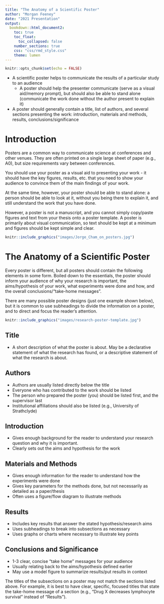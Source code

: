 ```yaml
---
title: "The Anatomy of a Scientific Poster"
author: "Morgan Feeney"
date: "2021 Presentation"
output: 
  bookdown::html_document2:
    toc: true
    toc_float:
      toc_collapsed: false
    number_sections: true
    css: "css/rmd_style.css"
    theme: lumen    
---
```


```r
knitr::opts_chunk$set(echo = FALSE)
```

<div id="summary">
- A scientific poster helps to communicate the results of a particular study to an audience 
  - A poster should help the presenter communicate (serve as a visual aid/memory prompt), but should also be able to stand alone (communicate the work done without the author present to explain it)
- A poster should generally contain a title, list of authors, and several sections presenting the work: introduction, materials and methods, results, conclusions/significance
</div>

# Introduction

Posters are a common way to communicate science at conferences and other venues. They are often printed on a single large sheet of paper (e.g., A0), but size requirements vary between conferences.

You should use your poster as a visual aid to presenting your work - it should have the key figures, results, etc. that you need to show your audience to convince them of the main findings of your work.

At the same time, however, your poster should be able to stand alone: a person should be able to look at it, without you being there to explain it, and still understand the work that you have done.

However, a poster is not a manuscript, and you cannot simply copy/paste figures and text from your thesis onto a poster template. A poster is primarily about visual communication, so text should be kept at a minimum and figures should be kept simple and clear.

```r
knitr::include_graphics("images/Jorge_Cham_on_posters.jpg")
```

# The Anatomy of a Scientific Poster

Every poster is different, but all posters should contain the following elements in some form. Boiled down to the essentials, the poster should inform your audience of why your research is important, the aims/hypothesis of your work, what experiments were done and how, and the overall conclusions/"take-home messages". 

There are many possible poster designs (just one example shown below), but it is common to use subheadings to divide the information on a poster, and to direct and focus the reader's attention. 

```r
knitr::include_graphics("images/research-poster-template.jpg")
```

## Title

- A short description of what the poster is about. May be a declarative statement of what the research has found, or a descriptive statement of what the research is about.   

## Authors

- Authors are usually listed directly below the title
- Everyone who has contributed to the work should be listed
- The person who prepared the poster (you) should be listed first, and the supervisor last
- Institutional affiliations should also be listed (e.g., University of Strathclyde)

## Introduction

- Gives enough background for the reader to understand your research question and why it is important. 
- Clearly sets out the aims and hypothesis for the work

## Materials and Methods

- Gives enough information for the reader to understand how the experiments were done
- Gives key parameters for the methods done, but not necessarily as detailed as a paper/thesis
- Often uses a figure/flow diagram to illustrate methods

## Results

- Includes key results that answer the stated hypothesis/research aims
- Uses subheadings to break into subsections as necessary
- Uses graphs or charts where necessary to illustrate key points

## Conclusions and Significance

- 1-3 clear, concise "take home" messages for your audience
- Usually relating back to the aims/hypothesis defined earlier
- May use a model figure to summarize results/put results in context

<div id="note">
The titles of the subsections on a poster may not match the sections listed above. For example, it is best to have clear, specific, focused titles that state the take-home message of a section (e.g., "Drug X decreases lymphocyte survival" instead of "Results").
</div>
